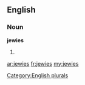 ==English==

===Noun===
'''jewies'''

# {{plural of|[[jewie]]}}

[[Category:English plurals]]

[[ar:jewies]]
[[fr:jewies]]
[[my:jewies]]